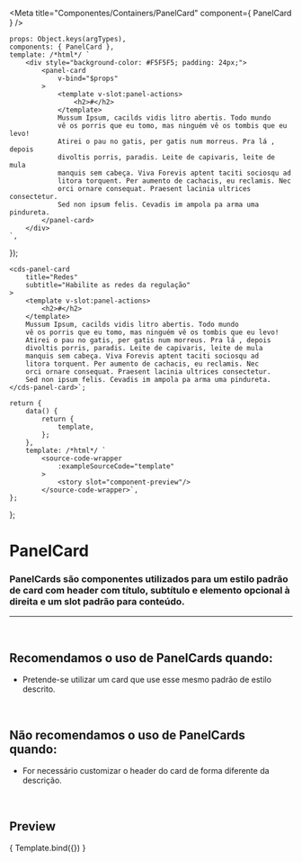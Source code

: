 
<Meta
	title="Componentes/Containers/PanelCard"
	component={ PanelCard }
/>

	props: Object.keys(argTypes),
	components: { PanelCard },
	template: /*html*/ `
		<div style="background-color: #F5F5F5; padding: 24px;">
			<panel-card
				v-bind="$props"
			>
				<template v-slot:panel-actions>
					<h2>#</h2>
				</template>
				Mussum Ipsum, cacilds vidis litro abertis. Todo mundo
				vê os porris que eu tomo, mas ninguém vê os tombis que eu levo!
				Atirei o pau no gatis, per gatis num morreus. Pra lá , depois
				divoltis porris, paradis. Leite de capivaris, leite de mula
				manquis sem cabeça. Viva Forevis aptent taciti sociosqu ad
				litora torquent. Per aumento de cachacis, eu reclamis. Nec
				orci ornare consequat. Praesent lacinia ultrices consectetur.
				Sed non ipsum felis. Cevadis im ampola pa arma uma pindureta.
			</panel-card>
		</div>
	`,
});

	<cds-panel-card
		title="Redes"
		subtitle="Habilite as redes da regulação"
	>
		<template v-slot:panel-actions>
			<h2>#</h2>
		</template>
		Mussum Ipsum, cacilds vidis litro abertis. Todo mundo
		vê os porris que eu tomo, mas ninguém vê os tombis que eu levo!
		Atirei o pau no gatis, per gatis num morreus. Pra lá , depois
		divoltis porris, paradis. Leite de capivaris, leite de mula
		manquis sem cabeça. Viva Forevis aptent taciti sociosqu ad
		litora torquent. Per aumento de cachacis, eu reclamis. Nec
		orci ornare consequat. Praesent lacinia ultrices consectetur.
		Sed non ipsum felis. Cevadis im ampola pa arma uma pindureta.
	</cds-panel-card>`;

	return {
		data() {
			return {
				template,
			};
		},
		template: /*html*/ `
			<source-code-wrapper
				:exampleSourceCode="template"
			>
				<story slot="component-preview"/>
			</source-code-wrapper>`,
	};
};

# PanelCard

### PanelCards são componentes utilizados para um estilo padrão de card com header com título, subtítulo e elemento opcional à direita e um slot padrão para conteúdo.
---
<br />

## Recomendamos o uso de PanelCards quando:
- Pretende-se utilizar um card que use esse mesmo padrão de estilo descrito.

<br />

## Não recomendamos o uso de PanelCards quando:
- For necessário customizar o header do card de forma diferente da descrição.

<br />

## Preview

<Canvas>
	<Story
		name="PanelCard"
		decorators={[docsDecorator]}
		args={{
			title: 'Redes',
			subtitle: 'Habilite as redes da regulação',
		}}
	>
		{ Template.bind({}) }
	</Story>
</Canvas>

<ArgsTable story="PanelCard" />

